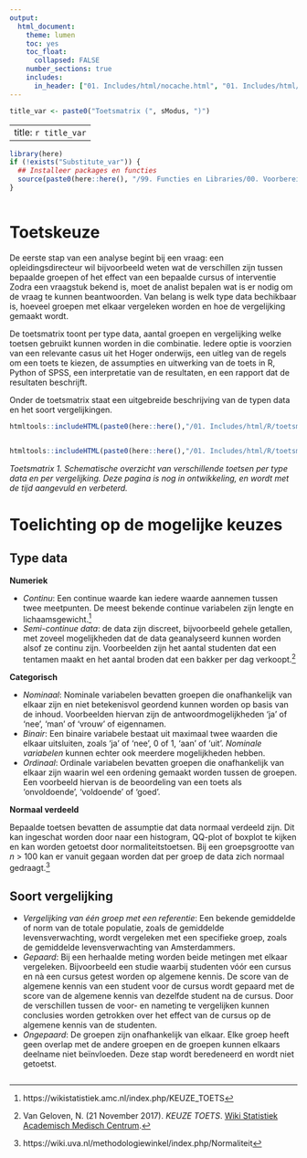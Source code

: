 ```yaml
---
output:
  html_document:
    theme: lumen
    toc: yes
    toc_float: 
      collapsed: FALSE 
    number_sections: true
    includes:
      in_header: ["01. Includes/html/nocache.html", "01. Includes/html/favicon.html", "01. Includes/html/analytics.html"]  
---
```


```r
title_var <- paste0("Toetsmatrix (", sModus, ")")
```

---
title: `r title_var`
---

<!-- ## CLOSEDBLOK: Functies.R -->
```r
library(here)
if (!exists("Substitute_var")) {
  ## Installeer packages en functies
  source(paste0(here::here(), "/99. Functies en Libraries/00. Voorbereidingen.R"), echo = FALSE)
}
```
<!-- ## /CLOSEDBLOK: Functies.R -->

<style>
`r htmltools::includeHTML(paste0(here::here(),"/01. Includes/css/Stylesheet_SHHO.css"))`
</style>

<!-- ## CLOSEDBLOK: Header.R -->
```r
```
<!-- ## /CLOSEDBLOK: Header.R -->

# Toetskeuze
De eerste stap van een analyse begint bij een vraag: een opleidingsdirecteur wil bijvoorbeeld  weten wat de verschillen zijn tussen bepaalde groepen of het effect van een bepaalde cursus of interventie Zodra een vraagstuk bekend is, moet de analist bepalen wat is er nodig om de vraag te kunnen beantwoorden. Van belang is welk type data bechikbaar is, hoeveel groepen met elkaar vergeleken worden en hoe de vergelijking gemaakt wordt.  

De toetsmatrix toont per type data, aantal groepen en vergelijking welke toetsen gebruikt kunnen worden in die combinatie. Iedere optie is voorzien van een relevante casus uit het Hoger onderwijs, een uitleg van de regels om een toets te kiezen, de assumpties en uitwerking van de toets in R, Python of SPSS, een interpretatie van de resultaten, en een rapport dat de resultaten beschrijft.   

Onder de toetsmatrix staat een uitgebreide beschrijving van de typen data en het soort vergelijkingen.

```r
htmltools::includeHTML(paste0(here::here(),"/01. Includes/html/R/toetsmatrix_header.html"))
```
```r
```
```r
htmltools::includeHTML(paste0(here::here(),"/01. Includes/html/R/toetsmatrix_footer.html"))
```
*Toetsmatrix 1. Schematische overzicht van verschillende toetsen per type data en per vergelijking. Deze pagina is nog in ontwikkeling, en wordt met de tijd aangevuld en verbeterd.*

# Toelichting op de mogelijke keuzes

## Type data  
__Numeriek__

* *Continu*: Een continue waarde kan iedere waarde aannemen tussen twee meetpunten. De meest bekende continue variabelen zijn lengte en lichaamsgewicht.[^1]  
* *Semi-continue data*: de data zijn discreet, bijvoorbeeld gehele getallen, met zoveel mogelijkheden dat de data geanalyseerd kunnen worden alsof ze continu zijn. Voorbeelden zijn het aantal studenten dat een tentamen maakt en het aantal broden dat een bakker per dag verkoopt.[^2]  

__Categorisch__

* *Nominaal*: Nominale variabelen bevatten groepen die onafhankelijk van elkaar zijn en niet betekenisvol geordend kunnen worden op basis van de inhoud. Voorbeelden hiervan zijn de antwoordmogelijkheden ‘ja’ of ‘nee’, 'man' of 'vrouw' of eigennamen.  
* *Binair*: Een binaire variabele bestaat uit maximaal twee waarden die elkaar uitsluiten, zoals ‘ja’ of ‘nee’, 0 of 1, ‘aan’ of ‘uit’. *Nominale variabelen* kunnen echter ook meerdere mogelijkheden hebben.  
* *Ordinaal*: Ordinale variabelen bevatten groepen die onafhankelijk van elkaar zijn waarin wel een ordening gemaakt worden tussen de groepen. Een voorbeeld hiervan is de beoordeling van een toets als 'onvoldoende', 'voldoende' of 'goed'.  

__Normaal verdeeld__

Bepaalde toetsen bevatten de assumptie dat data normaal verdeeld zijn. Dit kan ingeschat worden door naar een histogram, QQ-plot of boxplot te kijken en kan worden getoetst door normaliteitstoetsen. Bij een groepsgrootte van *n* > 100 kan er vanuit gegaan worden dat per groep de data zich normaal gedraagt.[^3] 

## Soort vergelijking
* *Vergelijking van één groep met een referentie*: Een bekende gemiddelde of norm van de totale populatie, zoals de gemiddelde levensverwachting, wordt vergeleken met een specifieke groep, zoals de gemiddelde levensverwachting van Amsterdammers.    
* *Gepaard*: Bij een herhaalde meting worden beide metingen met elkaar vergeleken. Bijvoorbeeld een studie waarbij studenten vóór een cursus en nà een cursus getest worden op algemene kennis. De score van de algemene kennis van een student voor de cursus wordt gepaard met de score van de algemene kennis van dezelfde student na de cursus. Door de verschillen tussen de voor- en nameting te vergelijken kunnen conclusies worden getrokken over het effect van de cursus op de algemene kennis van de studenten. 
* *Ongepaard*: De groepen zijn onafhankelijk van elkaar. Elke groep heeft geen overlap met de andere groepen en de groepen kunnen elkaars deelname niet beïnvloeden. Deze stap wordt beredeneerd en wordt niet getoetst.  

[^1]: https://wikistatistiek.amc.nl/index.php/KEUZE_TOETS
[^2]: Van Geloven, N. (21 November 2017). *KEUZE TOETS*. [Wiki Statistiek Academisch Medisch Centrum](https://wikistatistiek.amc.nl/index.php/KEUZE_TOETS).
[^3]: https://wiki.uva.nl/methodologiewinkel/index.php/Normaliteit

<!-- ## CLOSEDBLOK: Footer.R -->
```r
```
<!-- ## /CLOSEDBLOK: Footer.R -->